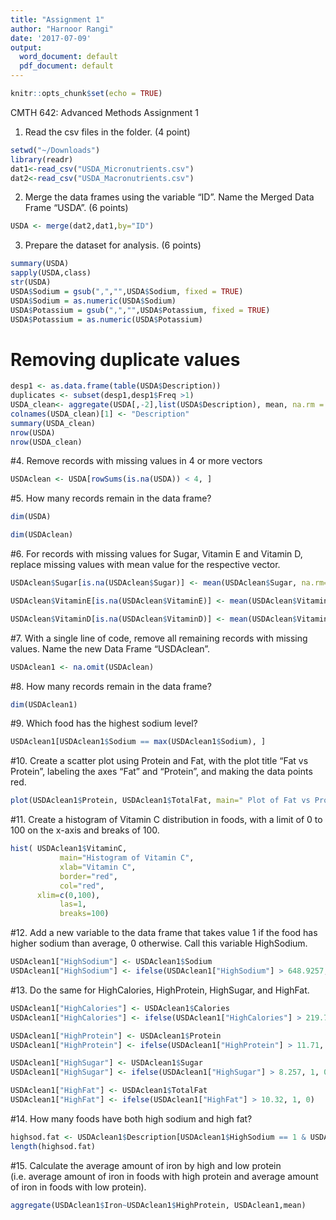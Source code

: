 ```yaml
---
title: "Assignment 1"
author: "Harnoor Rangi"
date: '2017-07-09'
output:
  word_document: default
  pdf_document: default
---
```


```r
knitr::opts_chunk$set(echo = TRUE)
```

CMTH 642: Advanced Methods
Assignment 1


1. Read the csv files in the folder. (4 point)
```r
setwd("~/Downloads")
library(readr)
dat1<-read_csv("USDA_Micronutrients.csv")
dat2<-read_csv("USDA_Macronutrients.csv")
```

2. Merge the data frames using the variable "ID". Name the Merged Data Frame "USDA". (6 points)
```r
USDA <- merge(dat2,dat1,by="ID")
```

3. Prepare the dataset for analysis. (6 points)
```r
summary(USDA)
sapply(USDA,class)
str(USDA)
USDA$Sodium = gsub(",","",USDA$Sodium, fixed = TRUE)
USDA$Sodium = as.numeric(USDA$Sodium)
USDA$Potassium = gsub(",","",USDA$Potassium, fixed = TRUE)
USDA$Potassium = as.numeric(USDA$Potassium)
```
# Removing duplicate values
```r
desp1 <- as.data.frame(table(USDA$Description))
duplicates <- subset(desp1,desp1$Freq >1)
USDA_clean<- aggregate(USDA[,-2],list(USDA$Description), mean, na.rm = TRUE)
colnames(USDA_clean)[1] <- "Description"
summary(USDA_clean)
nrow(USDA)
nrow(USDA_clean)
```
#4. Remove records with missing values in 4 or more vectors
```r
USDAclean <- USDA[rowSums(is.na(USDA)) < 4, ]
```
#5. How many records remain in the data frame?
```r
dim(USDA)

dim(USDAclean)
```
#6. For records with missing values for Sugar, Vitamin E and Vitamin D, replace missing values with mean value for the respective vector.
```r
USDAclean$Sugar[is.na(USDAclean$Sugar)] <- mean(USDAclean$Sugar, na.rm=TRUE)

USDAclean$VitaminE[is.na(USDAclean$VitaminE)] <- mean(USDAclean$VitaminE, na.rm=TRUE)

USDAclean$VitaminD[is.na(USDAclean$VitaminD)] <- mean(USDAclean$VitaminD, na.rm=TRUE)
```
#7. With a single line of code, remove all remaining records with missing values. Name the new Data Frame "USDAclean".
```r
USDAclean1 <- na.omit(USDAclean)
```
#8. How many records remain in the data frame?
```r
dim(USDAclean1)
```
#9. Which food has the highest sodium level?
```r
USDAclean1[USDAclean1$Sodium == max(USDAclean1$Sodium), ]
```
#10. Create a scatter plot using Protein and Fat, with the plot title "Fat vs Protein", labeling the axes "Fat" and "Protein", and making the data points red.
```r
plot(USDAclean1$Protein, USDAclean1$TotalFat, main=" Plot of Fat vs Protein", xlab="Protein", ylab="Fat", col="red")
```


#11. Create a histogram of Vitamin C distribution in foods, with a limit of 0 to 100 on the x-axis and breaks of 100.
```r
hist( USDAclean1$VitaminC, 
           main="Histogram of Vitamin C", 
           xlab="Vitamin C", 
           border="red", 
           col="red",
      xlim=c(0,100),
           las=1, 
           breaks=100)
```


#12. Add a new variable to the data frame that takes value 1 if the food has higher sodium than average, 0 otherwise. Call this variable HighSodium.

```r
USDAclean1["HighSodium"] <- USDAclean1$Sodium 
USDAclean1["HighSodium"] <- ifelse(USDAclean1["HighSodium"] > 648.9257, 1, 0) 
```


#13. Do the same for HighCalories, HighProtein, HighSugar, and HighFat.

```r
USDAclean1["HighCalories"] <- USDAclean1$Calories
USDAclean1["HighCalories"] <- ifelse(USDAclean1["HighCalories"] > 219.7, 1, 0) 

USDAclean1["HighProtein"] <- USDAclean1$Protein
USDAclean1["HighProtein"] <- ifelse(USDAclean1["HighProtein"] > 11.71, 1, 0) 

USDAclean1["HighSugar"] <- USDAclean1$Sugar
USDAclean1["HighSugar"] <- ifelse(USDAclean1["HighSugar"] > 8.257, 1, 0) 

USDAclean1["HighFat"] <- USDAclean1$TotalFat
USDAclean1["HighFat"] <- ifelse(USDAclean1["HighFat"] > 10.32, 1, 0)
```


#14. How many foods have both high sodium and high fat?

```r
highsod.fat <- USDAclean1$Description[USDAclean1$HighSodium == 1 & USDAclean1$HighFat == 1]
length(highsod.fat)
```


#15. Calculate the average amount of iron by high and low protein (i.e. average amount of iron in foods with high protein and average amount of iron in foods with low protein).

```r
aggregate(USDAclean1$Iron~USDAclean1$HighProtein, USDAclean1,mean)
```





